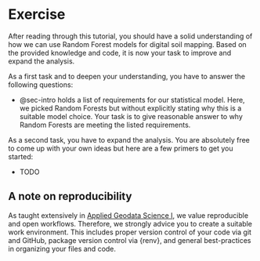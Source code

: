 # Exercise {#sec-exercise}

After reading through this tutorial, you should have a solid understanding of how we can use Random Forest models for digital soil mapping. Based on the provided knowledge and code, it is now your task to improve and expand the analysis.

As a first task and to deepen your understanding, you have to answer the following questions:

-   @sec-intro holds a list of requirements for our statistical model. Here, we picked Random Forests but without explicitly stating why this is a suitable model choice. Your task is to give reasonable answer to why Random Forests are meeting the listed requirements.

As a second task, you have to expand the analysis. You are absolutely free to come up with your own ideas but here are a few primers to get you started:

-   TODO

::: callout-tip
## A note on reproducibility

As taught extensively in [Applied Geodata Science I](https://geco-bern.github.io/agds/), we value reproducible and open workflows. Therefore, we strongly advice you to create a suitable work environment. This includes proper version control of your code via git and GitHub, package version control via {renv}, and general best-practices in organizing your files and code.
:::
